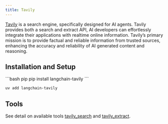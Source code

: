 ```yaml
---
title: Tavily
---
```


[Tavily](https://tavily.com) is a search engine, specifically designed for AI agents.
Tavily provides both a search and extract API, AI developers can effortlessly integrate their
applications with realtime online information. Tavily’s primary mission is to provide factual
and reliable information from trusted sources, enhancing the accuracy and reliability of AI
generated content and reasoning.

## Installation and Setup

<CodeGroup>
```bash pip
pip install langchain-tavily
```

```bash uv
uv add langchain-tavily
```
</CodeGroup>

## Tools

See detail on available tools [tavily_search](/oss/python/integrations/tools/tavily_search) and [tavily_extract](/oss/python/integrations/tools/tavily_extract).
